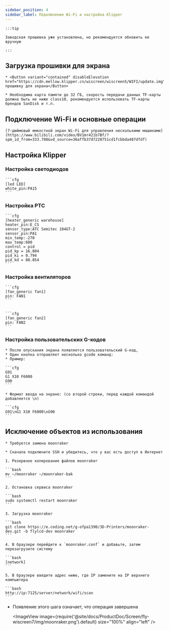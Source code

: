 ```yaml
---
sidebar_position: 4
sidebar_label: Подключение Wi-Fi и настройка Klipper
---
```







    :::tip

    Заводская прошивка уже установлена, но рекомендуется обновить ее вручную

    :::

## Загрузка прошивки для экрана

    * <Button variant="contained" disableElevation href="https://cdn.mellow.klipper.cn/wiscreen/wiscreen5/WIFI/update.img">Загрузить прошивку для экрана</Button>

    * Необходима карта памяти до 32 ГБ, скорость передачи данных TF-карты должна быть не ниже class10, рекомендуется использовать TF-карты брендов SanDisk и т.п.

## Подключение Wi-Fi и основные операции

    [7-дюймовый емкостной экран Wi-Fi для управления несколькими машинами](https://www.bilibili.com/video/BV1mr421b7Bf/?spm_id_from=333.788&vd_source=36affb37d7228751cd1fcbbda487dfdf)

## Настройка Klipper

### Настройка светодиодов

    ```cfg
    [led LED]
    white_pin:PA15
    ```

### Настройка PTC

    ```cfg
    [heater_generic warehouse]
    heater_pin:E_CS
    sensor_type:ATC Semitec 104GT-2
    sensor_pin:PA1
    min_temp:-270
    max_temp:600
    control = pid
    pid_kp = 16.804
    pid_ki = 0.794
    pid_kd = 88.854
    ```

### Настройка вентиляторов

    ```cfg
    [fan_generic fan1]
    pin: FAN1
    ```


    ```cfg
    [fan_generic fan2]
    pin: FAN2
    ```

 

### Настройка пользовательских G-кодов

    * После опускания экрана появляется пользовательский G-код,
    * Один кнопка отправляет несколько gcode команд:
    * Пример:

    ```cfg
    G91 
    G1 X10 F6000
    G90
    ```

    * Формат ввода на экране: (со второй строки, перед каждой командой добавляется \n)

    ```cfg
    G91\nG1 X10 F6000\nG90
    ```



## Исключение объектов из использования

    * Требуется замена moonraker

    * Сначала подключите SSH и убедитесь, что у вас есть доступ в Интернет

    1. Резервное копирование файлов moonraker

    ```bash
    mv ~/moonraker ~/moonraker-bak
    ```

    2. Остановка сервиса moonraker

    ```bash
    sudo systemctl restart moonraker
    ```

    3. Загрузка moonraker

    ```bash
    git clone https://e.coding.net/g-ofpa1390/3D-Printers/moonraker-dev.git -b flylcd-dev moonraker
    ```

    4. В браузере перейдите к `moonraker.conf` и добавьте, затем перезагрузите систему

    ```bash
    [network]
    ```

    5. В браузере введите адрес ниже, где IP замените на IP верхнего компьютера

    ```bash
    http://ip:7125/server/network/wifi/scan
    ```

* Появление этого шага означает, что операция завершена
    
    <ImageView image={require('@site/docs/ProductDoc/Screen/fly-wiscreen7/img/moonraker.png').default} size="100%" align="left" />